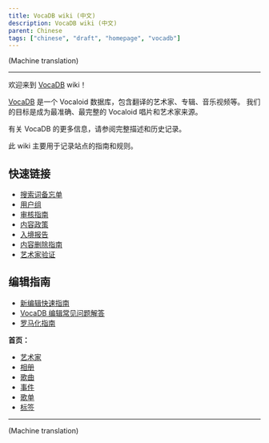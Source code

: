 ---
title: VocaDB wiki (中文)
description: VocaDB wiki (中文)
parent: Chinese
tags: ["chinese", "draft", "homepage", "vocadb"]
---

(Machine translation)

----

欢迎来到 [VocaDB](http://vocadb.net/) wiki！

[VocaDB](https://vocadb.net/) 是一个 Vocaloid 数据库，包含翻译的艺术家、专辑、音乐视频等。 我们的目标是成为最准确、最完整的 Vocaloid 唱片和艺术家来源。

有关 VocaDB 的更多信息，请参阅完整描述和历史记录。

此 wiki 主要用于记录站点的指南和规则。

## 快速链接

* [搜索词备忘单](/docs/documentation/search-terms-cheat-sheet)
* [用户组](/docs/documentation/user-groups)
* [审核指南](/docs/guidelines/management-guidelines)
* [内容政策](/docs/other-guidelines/content-policy)
* [入境报告](/docs/pinned/entry-reports)
* [内容删除指南](/docs/other-guidelines/content-removal-guidelines)
* [艺术家验证](/docs/chinese/artist-verification-chinese)

## 编辑指南

* [新编辑快速指南](/docs/pinned/quick-guide-for-new-editors)
* [VocaDB 编辑常见问题解答](/docs/pinned/vocadb-editing-faq)
* [罗马化指南](/docs/other-guidelines/romanization-guidelines)

**首页：**
* [艺术家](/docs/artists/artist-entry-creation)
* [相册](/docs/albums/album-entry-creation)
* [歌曲](/docs/songs/song-entry-creation)
* [事件](/docs/secondary-entry-types/events)
* [歌单](/docs/secondary-entry-types/song-lists)
* [标签](/docs/secondary-entry-types/tags)

----

(Machine translation)